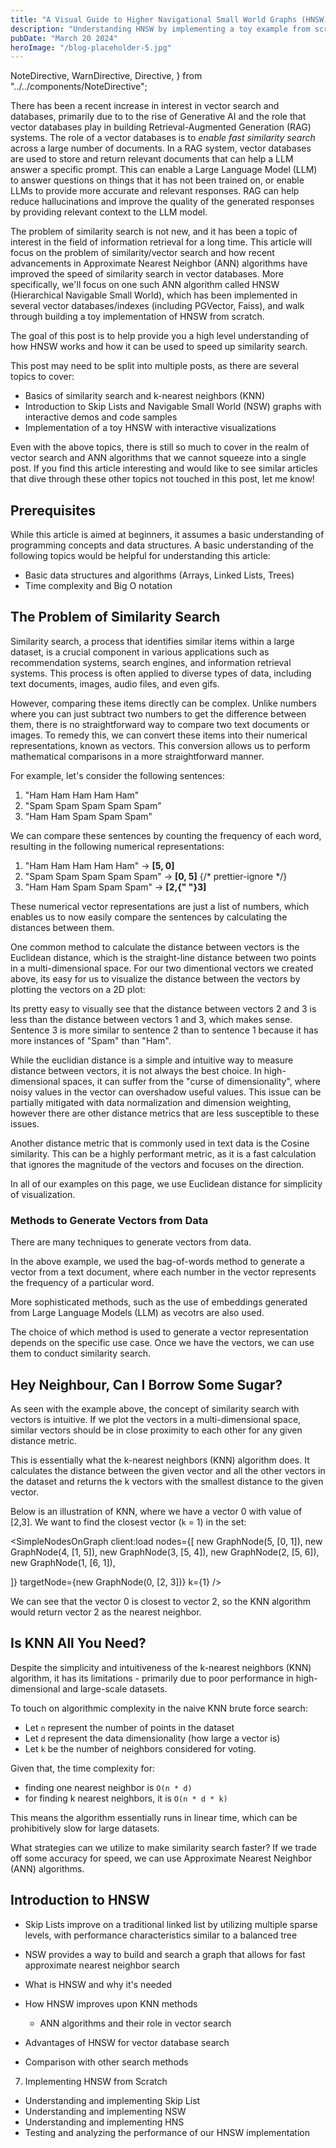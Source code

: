 ```yaml
---
title: "A Visual Guide to Higher Navigational Small World Graphs (HNSW) and How It Makes Vector Search Faster"
description: "Understanding HNSW by implementing a toy example from scratch"
pubDate: "March 20 2024"
heroImage: "/blog-placeholder-5.jpg"
---
```


  NoteDirective,
  WarnDirective,
  Directive,
} from "../../components/NoteDirective";

<WarnDirective text="This article is a work in progress. The code examples and the visualizations are placeholders and will be updated soon." />

<DisplayNSWGraph client:load autoRun={true} />

<article className="prose lg:prose-xl">

There has been a recent increase in interest in vector search and databases, primarily due to to the rise of Generative AI and the role that vector databases play
in building Retrieval-Augmented Generation (RAG) systems. The role of a vector databases is to _enable fast similarity search_
across a large number of documents. In a RAG system, vector databases are used to store and return relevant documents that can help a LLM answer a specific prompt.
This can enable a Large Language Model (LLM) to answer questions on things that it has not been trained on, or enable LLMs to provide more accurate and relevant responses.
RAG can help reduce hallucinations and improve the quality of the generated responses by providing relevant context to the LLM model.

The problem of similarity search is not new, and it has been a topic of interest in the field of information retrieval for a long time.
This article will focus on the problem of similarity/vector search and how recent advancements in Approximate Nearest Neighbor (ANN)
algorithms have improved the speed of similarity search in vector databases. More specifically, we'll focus on one such ANN algorithm called HNSW (Hierarchical Navigable Small World), which has been implemented in several vector databases/indexes (including PGVector, Faiss), and walk through building a toy implementation of HNSW from scratch.

The goal of this post is to help provide you a high level understanding of how HNSW works and how it can be used to speed up similarity search.

This post may need to be split into multiple posts, as there are several topics to cover:

- Basics of similarity search and k-nearest neighbors (KNN)
- Introduction to Skip Lists and Navigable Small World (NSW) graphs with interactive demos and code samples
- Implementation of a toy HNSW with interactive visualizations

Even with the above topics, there is still so much to cover in the realm of vector search and ANN algorithms that we cannot squeeze into a single post. If you find this article interesting and would like to see similar articles that dive through these other topics not touched in this post, let me know!

## Prerequisites

While this article is aimed at beginners, it assumes a basic understanding of programming concepts and data structures. A basic understanding of the following topics would be helpful for understanding this article:

- Basic data structures and algorithms (Arrays, Linked Lists, Trees)
- Time complexity and Big O notation

## The Problem of Similarity Search

Similarity search, a process that identifies similar items within a large dataset, is a crucial component in various applications such as recommendation systems, search engines, and information retrieval systems. This process is often applied to diverse types of data, including text documents, images, audio files, and even gifs.

However, comparing these items directly can be complex. Unlike numbers where you can just subtract two numbers to get the difference between them, there is no straightforward way to compare two text documents or images. To remedy this, we can convert these items into their numerical representations, known as vectors. This conversion allows us to perform mathematical comparisons in a more straightforward manner.

For example, let's consider the following sentences:

1. "Ham Ham Ham Ham Ham"
2. "Spam Spam Spam Spam Spam"
3. "Ham Ham Spam Spam Spam"

We can compare these sentences by counting the frequency of each word, resulting in the following numerical representations:

1. "<span className="text-red-700">Ham Ham Ham Ham Ham</span>" -> <b>[<span className="text-red-700">5</span>, <span className="text-blue-700">0</span>]</b>
2. "<span className="text-blue-700">Spam Spam Spam Spam Spam</span>" -> <b>[<span className="text-red-700">0</span>, <span className="text-blue-700">5</span>]</b>
   {/* prettier-ignore */}
3. "<span className="text-red-700">Ham Ham </span><span className="text-blue-700">Spam Spam Spam</span>" -> <b>[<span className="text-red-700">2</span>,{" "}<span className="text-blue-700">3</span>]</b>

These numerical vector representations are just a list of numbers, which enables us to now easily compare the sentences by calculating
the distances between them.

</article>

<Directive text="In vector search, a vector is a list of numbers representing a point in a multi-dimensional space. A 2D vector can be represented as `[x, y]`, and a 3D vector as `[x, y, z]`. An n-dimensional vector can be represented as `[x1, x2, ..., xn]`." />

<article className="prose lg:prose-xl">

One common method to calculate the distance
between vectors is the Euclidean distance, which is the straight-line distance
between two points in a multi-dimensional space. For our two dimentional vectors we created above,
its easy for us to visualize the distance between the vectors by plotting the vectors on a 2D plot:

</article>

<SimpleNodesOnGraph client:load />

<article className="prose lg:prose-xl">

Its pretty easy to visually see that the distance between vectors 2 and 3 is less than the distance between vectors 1 and 3, which makes sense. Sentence 3 is more similar to sentence 2 than to sentence 1 because it has more instances of "Spam" than "Ham".

While the euclidian distance is a simple and intuitive way to measure distance between vectors, it is not always the best choice. In high-dimensional spaces, it can suffer from the "curse of dimensionality", where noisy values in the vector can overshadow useful values. This issue can be partially mitigated with data normalization and dimension weighting, however there are other distance metrics that are less susceptible to these issues.

Another distance metric that is commonly used in text data is the Cosine similarity. This can be a highly performant metric, as it is a fast calculation that ignores the magnitude of the vectors and focuses on the direction.

In all of our examples on this page, we use Euclidean distance for simplicity of visualization.

### Methods to Generate Vectors from Data

There are many techniques to generate vectors from data.

In the above example, we
used the bag-of-words method to generate a vector from a text document, where each
number in the vector represents the frequency of a particular word.

More sophisticated
methods, such as the use of embeddings generated from Large Language Models (LLM) as vecotrs are also used.

The choice of which method is used to generate a vector representation depends on the specific use case. Once we have the vectors, we can use them to conduct similarity search.

## Hey Neighbour, Can I Borrow Some Sugar?

As seen with the example above, the concept of similarity search with vectors is intuitive. If we plot the vectors in a multi-dimensional space, similar vectors should be in close proximity to each other for any given distance metric.

This is essentially what the k-nearest neighbors (KNN) algorithm does. It calculates the distance between the given vector and all the other vectors in the dataset and returns the k vectors with the smallest distance to the given vector.

Below is an illustration of KNN, where we have a vector 0 with value of [2,3]. We want to find the closest vector (`k` = 1) in the set:

</article>

<SimpleNodesOnGraph
  client:load
  nodes={[
    new GraphNode(5, [0, 1]),
    new GraphNode(4, [1, 5]),
    new GraphNode(3, [5, 4]),
    new GraphNode(2, [5, 6]),
    new GraphNode(1, [6, 1]),

]}
targetNode={new GraphNode(0, [2, 3])}
k={1}
/>

<article className="prose lg:prose-xl">

We can see that the vector 0 is closest to vector 2, so the KNN algorithm would return vector 2 as the nearest neighbor.

## Is KNN All You Need?

Despite the simplicity and intuitiveness of the k-nearest neighbors (KNN) algorithm, it has its limitations - primarily due to poor performance in high-dimensional and large-scale datasets.

To touch on algorithmic complexity in the naive KNN brute force search:

- Let `n` represent the number of points in the dataset
- Let `d` represent the data dimensionality (how large a vector is)
- Let `k` be the number of neighbors considered for voting.

Given that, the time complexity for:

- finding one nearest neighbor is `O(n * d)`
- for finding k nearest neighbors, it is `O(n * d * k)`

This means the algorithm essentially runs in linear time, which can be prohibitively slow for large datasets.

What strategies can we utilize to make similarity search faster? If we trade off some accuracy for speed, we can use Approximate Nearest Neighbor (ANN) algorithms.

## Introduction to HNSW

</article>

<MultipleLayerGraphWithNodes client:load />

<article className="prose lg:prose-xl">

- Skip Lists improve on a traditional linked list by utilizing multiple sparse levels, with performance characteristics similar to a balanced tree
- NSW provides a way to build and search a graph that allows for fast approximate nearest neighbor search

- What is HNSW and why it's needed
- How HNSW improves upon KNN methods
  - ANN algorithms and their role in vector search
- Advantages of HNSW for vector database search
- Comparison with other search methods

7. Implementing HNSW from Scratch

- Understanding and implementing Skip List
- Understanding and implementing NSW
- Understanding and implementing HNS
- Testing and analyzing the performance of our HNSW implementation

</article>
